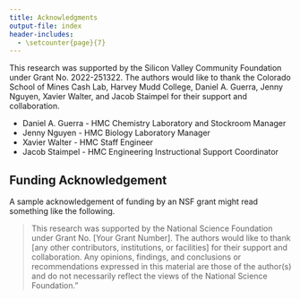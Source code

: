 ```yaml
---
title: Acknowledgments
output-file: index
header-includes:
  - \setcounter{page}{7}  
---
```



This research was supported by the Silicon Valley Community Foundation under Grant No. 2022-251322. The authors would like to thank the Colorado School of Mines Cash Lab, Harvey Mudd College, Daniel A. Guerra, Jenny Nguyen, Xavier Walter, and Jacob Staimpel for their support and collaboration.

- Daniel A. Guerra - HMC Chemistry Laboratory and Stockroom Manager
- Jenny Nguyen - HMC Biology Laboratory Manager
- Xavier Walter - HMC Staff Engineer 
- Jacob Staimpel - HMC Engineering Instructional Support Coordinator

## Funding Acknowledgement 

A sample acknowledgement of funding by an NSF grant might read something like the following.

> This research was supported by the National Science Foundation under Grant No. [Your Grant Number]. The authors would like to thank [any other contributors, institutions, or facilities] for their support and collaboration. Any opinions, findings, and conclusions or recommendations expressed in this material are those of the author(s) and do not necessarily reflect the views of the National Science Foundation.”
